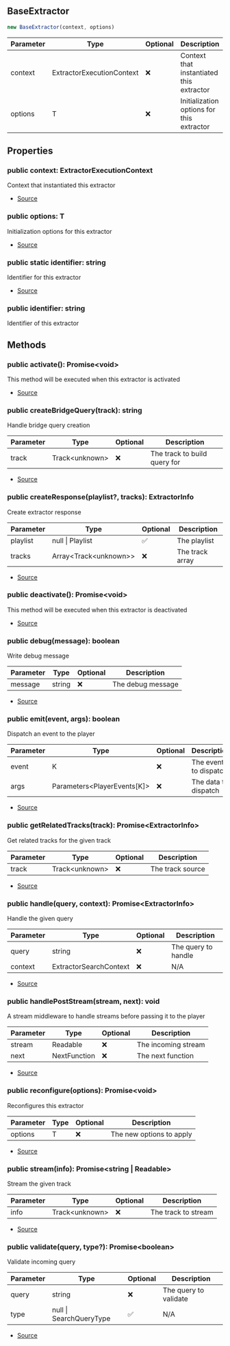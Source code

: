 ## BaseExtractor


```typescript
new BaseExtractor(context, options)
```
| Parameter | Type | Optional | Description |
| ----------- | ----------- | ----------- | ----------- |
| context | ExtractorExecutionContext | ❌ | Context that instantiated this extractor |
| options | T | ❌ | Initialization options for this extractor |


## Properties
### public context: ExtractorExecutionContext
Context that instantiated this extractor

- [Source](https://github.com/Androz2091/discord-player/blob/e2a9cfc/packages/discord-player/src/extractors/BaseExtractor.ts#L27)
### public options: T
Initialization options for this extractor

- [Source](https://github.com/Androz2091/discord-player/blob/e2a9cfc/packages/discord-player/src/extractors/BaseExtractor.ts#L27)
### public static identifier: string
Identifier for this extractor

- [Source](https://github.com/Androz2091/discord-player/blob/e2a9cfc/packages/discord-player/src/extractors/BaseExtractor.ts#L14)
### public identifier: string
Identifier of this extractor

## Methods
### public activate(): Promise\<void>
This method will be executed when this extractor is activated



- [Source](https://github.com/Androz2091/discord-player/blob/e2a9cfc/packages/discord-player/src/extractors/BaseExtractor.ts#L49)
### public createBridgeQuery(track): string
Handle bridge query creation



| Parameter | Type | Optional | Description |
| ----------- | ----------- | ----------- | ----------- |
| track | Track\<unknown> | ❌ | The track to build query for |


- [Source](https://github.com/Androz2091/discord-player/blob/e2a9cfc/packages/discord-player/src/extractors/BaseExtractor.ts#L20)
### public createResponse(playlist?, tracks): ExtractorInfo
Create extractor response



| Parameter | Type | Optional | Description |
| ----------- | ----------- | ----------- | ----------- |
| playlist | null \| Playlist | ✅ | The playlist |
| tracks | Array\<Track\<unknown>> | ❌ | The track array |


- [Source](https://github.com/Androz2091/discord-player/blob/e2a9cfc/packages/discord-player/src/extractors/BaseExtractor.ts#L121)
### public deactivate(): Promise\<void>
This method will be executed when this extractor is deactivated



- [Source](https://github.com/Androz2091/discord-player/blob/e2a9cfc/packages/discord-player/src/extractors/BaseExtractor.ts#L57)
### public debug(message): boolean
Write debug message



| Parameter | Type | Optional | Description |
| ----------- | ----------- | ----------- | ----------- |
| message | string | ❌ | The debug message |


- [Source](https://github.com/Androz2091/discord-player/blob/e2a9cfc/packages/discord-player/src/extractors/BaseExtractor.ts#L129)
### public emit(event, args): boolean
Dispatch an event to the player



| Parameter | Type | Optional | Description |
| ----------- | ----------- | ----------- | ----------- |
| event | K | ❌ | The event to dispatch |
| args | Parameters\<PlayerEvents\[K]> | ❌ | The data to dispatch |


- [Source](https://github.com/Androz2091/discord-player/blob/e2a9cfc/packages/discord-player/src/extractors/BaseExtractor.ts#L112)
### public getRelatedTracks(track): Promise\<ExtractorInfo>
Get related tracks for the given track



| Parameter | Type | Optional | Description |
| ----------- | ----------- | ----------- | ----------- |
| track | Track\<unknown> | ❌ | The track source |


- [Source](https://github.com/Androz2091/discord-player/blob/e2a9cfc/packages/discord-player/src/extractors/BaseExtractor.ts#L93)
### public handle(query, context): Promise\<ExtractorInfo>
Handle the given query



| Parameter | Type | Optional | Description |
| ----------- | ----------- | ----------- | ----------- |
| query | string | ❌ | The query to handle |
| context | ExtractorSearchContext | ❌ | N/A |


- [Source](https://github.com/Androz2091/discord-player/blob/e2a9cfc/packages/discord-player/src/extractors/BaseExtractor.ts#L84)
### public handlePostStream(stream, next): void
A stream middleware to handle streams before passing it to the player



| Parameter | Type | Optional | Description |
| ----------- | ----------- | ----------- | ----------- |
| stream | Readable | ❌ | The incoming stream |
| next | NextFunction | ❌ | The next function |


- [Source](https://github.com/Androz2091/discord-player/blob/e2a9cfc/packages/discord-player/src/extractors/BaseExtractor.ts#L103)
### public reconfigure(options): Promise\<void>
Reconfigures this extractor



| Parameter | Type | Optional | Description |
| ----------- | ----------- | ----------- | ----------- |
| options | T | ❌ | The new options to apply |


- [Source](https://github.com/Androz2091/discord-player/blob/e2a9cfc/packages/discord-player/src/extractors/BaseExtractor.ts#L40)
### public stream(info): Promise\<string \| Readable>
Stream the given track



| Parameter | Type | Optional | Description |
| ----------- | ----------- | ----------- | ----------- |
| info | Track\<unknown> | ❌ | The track to stream |


- [Source](https://github.com/Androz2091/discord-player/blob/e2a9cfc/packages/discord-player/src/extractors/BaseExtractor.ts#L75)
### public validate(query, type?): Promise\<boolean>
Validate incoming query



| Parameter | Type | Optional | Description |
| ----------- | ----------- | ----------- | ----------- |
| query | string | ❌ | The query to validate |
| type | null \| SearchQueryType | ✅ | N/A |


- [Source](https://github.com/Androz2091/discord-player/blob/e2a9cfc/packages/discord-player/src/extractors/BaseExtractor.ts#L66)